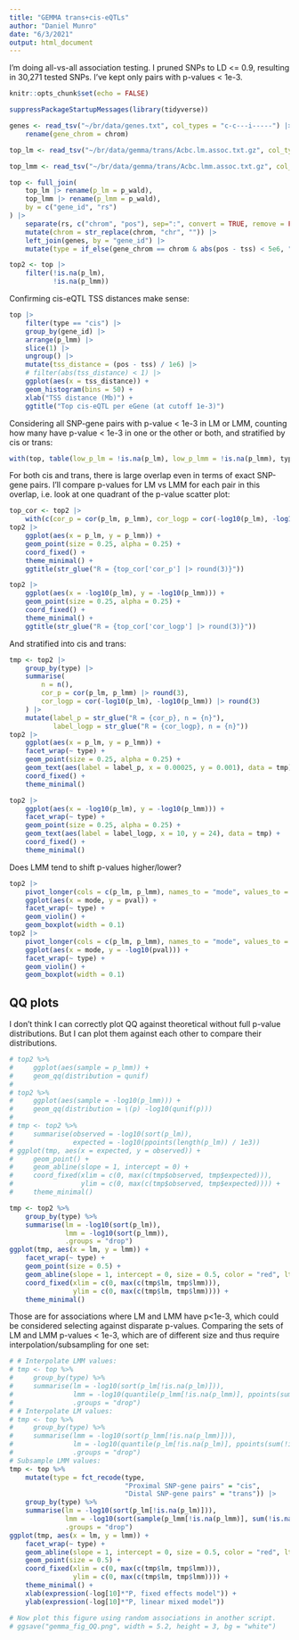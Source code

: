 ```yaml
---
title: "GEMMA trans+cis-eQTLs"
author: "Daniel Munro"
date: "6/3/2021"
output: html_document
---
```


I'm doing all-vs-all association testing. I pruned SNPs to LD <= 0.9, resulting in 30,271 tested SNPs. I've kept only pairs with p-values < 1e-3.

<!-- For now I ran GEMMA for genes on the four chromosomes with the fewest genes (11, 15, 17, 18), for a total of 1873 genes. -->

```r
knitr::opts_chunk$set(echo = FALSE)
```

```r
suppressPackageStartupMessages(library(tidyverse))

genes <- read_tsv("~/br/data/genes.txt", col_types = "c-c---i-----") |>
    rename(gene_chrom = chrom)

top_lm <- read_tsv("~/br/data/gemma/trans/Acbc.lm.assoc.txt.gz", col_types = "c-c--------d")

top_lmm <- read_tsv("~/br/data/gemma/trans/Acbc.lmm.assoc.txt.gz", col_types = "c-c----------d--")

top <- full_join(
    top_lm |> rename(p_lm = p_wald),
    top_lmm |> rename(p_lmm = p_wald),
    by = c("gene_id", "rs")
) |>
    separate(rs, c("chrom", "pos"), sep=":", convert = TRUE, remove = FALSE) |>
    mutate(chrom = str_replace(chrom, "chr", "")) |>
    left_join(genes, by = "gene_id") |>
    mutate(type = if_else(gene_chrom == chrom & abs(pos - tss) < 5e6, "cis", "trans"))

top2 <- top |>
    filter(!is.na(p_lm),
           !is.na(p_lmm))
```

Confirming cis-eQTL TSS distances make sense:

```r
top |>
    filter(type == "cis") |>
    group_by(gene_id) |>
    arrange(p_lmm) |>
    slice(1) |>
    ungroup() |>
    mutate(tss_distance = (pos - tss) / 1e6) |>
    # filter(abs(tss_distance) < 1) |>
    ggplot(aes(x = tss_distance)) +
    geom_histogram(bins = 50) +
    xlab("TSS distance (Mb)") +
    ggtitle("Top cis-eQTL per eGene (at cutoff 1e-3)")
```

Considering all SNP-gene pairs with p-value < 1e-3 in LM or LMM, counting how many have p-value < 1e-3 in one or the other or both, and stratified by cis or trans:

```r
with(top, table(low_p_lm = !is.na(p_lm), low_p_lmm = !is.na(p_lmm), type))
```

For both cis and trans, there is large overlap even in terms of exact SNP-gene pairs. I'll compare p-values for LM vs LMM for each pair in this overlap, i.e. look at one quadrant of the p-value scatter plot:

```r
top_cor <- top2 |>
    with(c(cor_p = cor(p_lm, p_lmm), cor_logp = cor(-log10(p_lm), -log10(p_lmm))))
top2 |>
    ggplot(aes(x = p_lm, y = p_lmm)) +
    geom_point(size = 0.25, alpha = 0.25) +
    coord_fixed() +
    theme_minimal() +
    ggtitle(str_glue("R = {top_cor['cor_p'] |> round(3)}"))

top2 |>
    ggplot(aes(x = -log10(p_lm), y = -log10(p_lmm))) +
    geom_point(size = 0.25, alpha = 0.25) +
    coord_fixed() +
    theme_minimal() +
    ggtitle(str_glue("R = {top_cor['cor_logp'] |> round(3)}"))
```

And stratified into cis and trans:

```r
tmp <- top2 |>
    group_by(type) |>
    summarise(
        n = n(),
        cor_p = cor(p_lm, p_lmm) |> round(3),
        cor_logp = cor(-log10(p_lm), -log10(p_lmm)) |> round(3)
    ) |>
    mutate(label_p = str_glue("R = {cor_p}, n = {n}"),
           label_logp = str_glue("R = {cor_logp}, n = {n}"))
top2 |>
    ggplot(aes(x = p_lm, y = p_lmm)) +
    facet_wrap(~ type) +
    geom_point(size = 0.25, alpha = 0.25) +
    geom_text(aes(label = label_p, x = 0.00025, y = 0.001), data = tmp) +
    coord_fixed() +
    theme_minimal()

top2 |>
    ggplot(aes(x = -log10(p_lm), y = -log10(p_lmm))) +
    facet_wrap(~ type) +
    geom_point(size = 0.25, alpha = 0.25) +
    geom_text(aes(label = label_logp, x = 10, y = 24), data = tmp) +
    coord_fixed() +
    theme_minimal()
```

Does LMM tend to shift p-values higher/lower?

```r
top2 |>
    pivot_longer(cols = c(p_lm, p_lmm), names_to = "mode", values_to = "pval", names_prefix = "p_") |>
    ggplot(aes(x = mode, y = pval)) +
    facet_wrap(~ type) +
    geom_violin() +
    geom_boxplot(width = 0.1)
top2 |>
    pivot_longer(cols = c(p_lm, p_lmm), names_to = "mode", values_to = "pval", names_prefix = "p_") |>
    ggplot(aes(x = mode, y = -log10(pval))) +
    facet_wrap(~ type) +
    geom_violin() +
    geom_boxplot(width = 0.1)
```

## QQ plots

I don't think I can correctly plot QQ against theoretical without full p-value distributions. But I can plot them against each other to compare their distributions.

```r
# top2 %>%
#     ggplot(aes(sample = p_lmm)) +
#     geom_qq(distribution = qunif)
# 
# top2 %>%
#     ggplot(aes(sample = -log10(p_lmm))) +
#     geom_qq(distribution = \(p) -log10(qunif(p)))
# 
# tmp <- top2 %>%
#     summarise(observed = -log10(sort(p_lm)),
#               expected = -log10(ppoints(length(p_lm)) / 1e3))
# ggplot(tmp, aes(x = expected, y = observed)) +
#     geom_point() +
#     geom_abline(slope = 1, intercept = 0) +
#     coord_fixed(xlim = c(0, max(c(tmp$observed, tmp$expected))),
#                 ylim = c(0, max(c(tmp$observed, tmp$expected)))) +
#     theme_minimal()

tmp <- top2 %>%
    group_by(type) %>%
    summarise(lm = -log10(sort(p_lm)),
              lmm = -log10(sort(p_lmm)),
              .groups = "drop")
ggplot(tmp, aes(x = lm, y = lmm)) +
    facet_wrap(~ type) +
    geom_point(size = 0.5) +
    geom_abline(slope = 1, intercept = 0, size = 0.5, color = "red", lty = 2) +
    coord_fixed(xlim = c(0, max(c(tmp$lm, tmp$lmm))),
                ylim = c(0, max(c(tmp$lm, tmp$lmm)))) +
    theme_minimal()
```

Those are for associations where LM and LMM have p<1e-3, which could be considered selecting against disparate p-values. Comparing the sets of LM and LMM p-values < 1e-3, which are of different size and thus require interpolation/subsampling for one set:

```r
# # Interpolate LMM values:
# tmp <- top %>%
#     group_by(type) %>%
#     summarise(lm = -log10(sort(p_lm[!is.na(p_lm)])),
#               lmm = -log10(quantile(p_lmm[!is.na(p_lmm)], ppoints(sum(!is.na(p_lm))))),
#               .groups = "drop")
# # Interpolate LM values:
# tmp <- top %>%
#     group_by(type) %>%
#     summarise(lmm = -log10(sort(p_lmm[!is.na(p_lmm)])),
#               lm = -log10(quantile(p_lm[!is.na(p_lm)], ppoints(sum(!is.na(p_lmm))))),
#               .groups = "drop")
# Subsample LMM values:
tmp <- top %>%
    mutate(type = fct_recode(type,
                             "Proximal SNP-gene pairs" = "cis",
                             "Distal SNP-gene pairs" = "trans")) |>
    group_by(type) %>%
    summarise(lm = -log10(sort(p_lm[!is.na(p_lm)])),
              lmm = -log10(sort(sample(p_lmm[!is.na(p_lmm)], sum(!is.na(p_lm))))),
              .groups = "drop")
ggplot(tmp, aes(x = lm, y = lmm)) +
    facet_wrap(~ type) +
    geom_abline(slope = 1, intercept = 0, size = 0.5, color = "red", lty = 2) +
    geom_point(size = 0.5) +
    coord_fixed(xlim = c(0, max(c(tmp$lm, tmp$lmm))),
                ylim = c(0, max(c(tmp$lm, tmp$lmm)))) +
    theme_minimal() +
    xlab(expression(-log[10]*"P, fixed effects model")) +
    ylab(expression(-log[10]*"P, linear mixed model"))

# Now plot this figure using random associations in another script.
# ggsave("gemma_fig_QQ.png", width = 5.2, height = 3, bg = "white")
```

